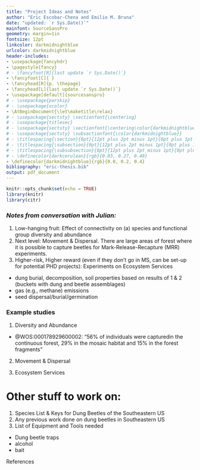 ```yaml
---
title: "Project Ideas and Notes"
author: "Eric Escobar-Chena and Emilio M. Bruna"
date: "updated: `r Sys.Date()`"
mainfont: SourceSansPro
geometry: margin=1in
fontsize: 12pt
linkcolor: darkmidnightblue
urlcolor: darkmidnightblue
header-includes:
- \usepackage{fancyhdr}
- \pagestyle{fancy}
# - \fancyfoot[R]{last update `r Sys.Date()`}
- \fancyfoot[C]{ }
- \fancyhead[R]{p. \thepage}
- \fancyhead[L]{last update `r Sys.Date()`}
- \usepackage[default]{sourcesanspro}
# - \usepackage{parskip}
# - \usepackage{xcolor}
- \AtBeginDocument{\let\maketitle\relax}
# - \usepackage{sectsty} \sectionfont{\centering}
# - \usepackage{titlesec}
# - \usepackage{sectsty} \sectionfont{\centering\color{darkmidnightblue}}
# - \usepackage{sectsty} \subsectionfont{\color{darkmidnightblue}}
# - \titlespacing{\section}{0pt}{12pt plus 2pt minus 1pt}{0pt plus 1pt minus 1pt}
# - \titlespacing{\subsection}{0pt}{12pt plus 2pt minus 1pt}{0pt plus 1pt minus 1pt}
# - \titlespacing{\subsubsection}{0pt}{12pt plus 2pt minus 1pt}{0pt plus 1pt minus 1pt}
# - \definecolor{darkcerulean}{rgb}{0.03, 0.27, 0.49}
- \definecolor{darkmidnightblue}{rgb}{0.0, 0.2, 0.4}
bibliography: "eric-thesis.bib"
output: pdf_document
---
```


```r
knitr::opts_chunk$set(echo = TRUE)
library(knitr)
library(citr)
```

### _Notes from conversation with Julian:_

1. Low-hanging fruit: Effect of connectivity on (a) species and functional group diversity and abundance
1. Next level: Movement & Dispersal. There are large areas of forest where it is possible to capture beetles for Mark-Release-Recapture (MRR) experiments.
1. Higher-risk, Higher reward (even if they don't go in MS, can be set-up for potential PHD projects): Experiments on Ecosystem Services 

- dung burial, decomposition, soil properties based on results of 1 & 2 (buckets with dung and beetle assemblages)
- gas (e.g., methane) emissions
- seed dispersal/burial/germination


### Example studies

1. Diversity and Abundance


+ @WOS:000178929600002: "56% of individuals were capturedin the continuous forest, 29% in the mosaic habitat and 15% in the forest fragments"

2. Movement & Dispersal


3. Ecosystem Services


# Other stuff to work on:

1. Species List & Keys for Dung Beetles of the Southeastern US
1. Any previous work done on dung beetles in Southeastern US
1. List of Equipment and Tools needed
+ Dung beetle traps
+ alcohol
+ bait

References






